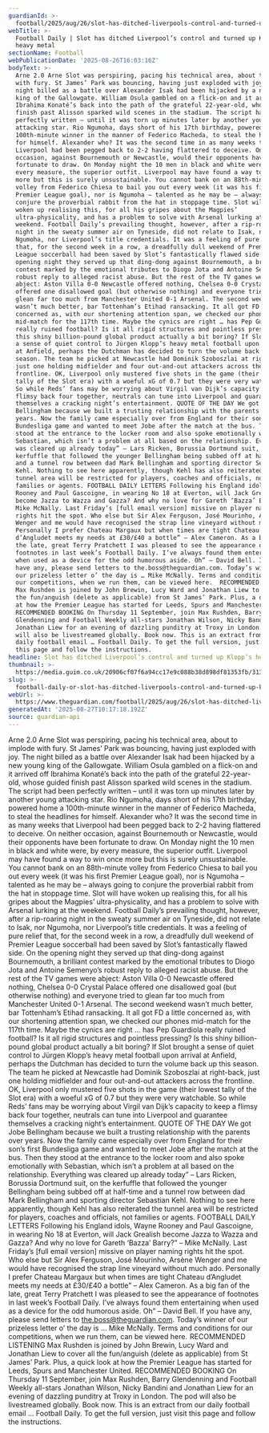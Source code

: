 ```yaml
---
guardianId: >-
  football/2025/aug/26/slot-has-ditched-liverpools-control-and-turned-up-klopps-heavy-metal
webTitle: >-
  Football Daily | Slot has ditched Liverpool’s control and turned up Klopp’s
  heavy metal
sectionName: Football
webPublicationDate: '2025-08-26T16:03:16Z'
bodyText: >-
  Arne 2.0 Arne Slot was perspiring, pacing his technical area, about to implode
  with fury. St James’ Park was bouncing, having just exploded with joy. The
  night billed as a battle over Alexander Isak had been hijacked by a new young
  king of the Gallowgate. William Osula gambled on a flick-on and it arrived off
  Ibrahima Konaté’s back into the path of the grateful 22-year-old, whose guided
  finish past Alisson sparked wild scenes in the stadium. The script had been
  perfectly written – until it was torn up minutes later by another young
  attacking star. Rio Ngumoha, days short of his 17th birthday, powered home a
  100th-minute winner in the manner of Federico Macheda, to steal the headlines
  for himself. Alexander who? It was the second time in as many weeks that
  Liverpool had been pegged back to 2-2 having flattered to deceive. On neither
  occasion, against Bournemouth or Newcastle, would their opponents have been
  fortunate to draw. On Monday night the 10 men in black and white were, by
  every measure, the superior outfit. Liverpool may have found a way to win once
  more but this is surely unsustainable. You cannot bank on an 88th-minute
  volley from Federico Chiesa to bail you out every week (it was his first
  Premier League goal), nor is Ngumoha – talented as he may be – always going to
  conjure the proverbial rabbit from the hat in stoppage time. Slot will have
  woken up realising this, for all his gripes about the Magpies’
  ultra-physicality, and has a problem to solve with Arsenal lurking at the
  weekend. Football Daily’s prevailing thought, however, after a rip-roaring
  night in the sweaty summer air on Tyneside, did not relate to Isak, nor
  Ngumoha, nor Liverpool’s title credentials. It was a feeling of pure relief
  that, for the second week in a row, a dreadfully dull weekend of Premier
  League soccerball had been saved by Slot’s fantastically flawed side. On the
  opening night they served up that ding-dong against Bournemouth, a brilliant
  contest marked by the emotional tributes to Diogo Jota and Antoine Semenyo’s
  robust reply to alleged racist abuse. But the rest of the TV games were
  abject: Aston Villa 0-0 Newcastle offered nothing, Chelsea 0-0 Crystal Palace
  offered one disallowed goal (but otherwise nothing) and everyone tried to
  glean far too much from Manchester United 0-1 Arsenal. The second weekend
  wasn’t much better, bar Tottenham’s Etihad ransacking. It all got FD a little
  concerned as, with our shortening attention span, we checked our phones
  mid-match for the 117th time. Maybe the cynics are right … has Pep Guardiola
  really ruined football? Is it all rigid structures and pointless pressing? Is
  this shiny billion-pound global product actually a bit boring? If Slot brought
  a sense of quiet control to Jürgen Klopp’s heavy metal football upon arrival
  at Anfield, perhaps the Dutchman has decided to turn the volume back up this
  season. The team he picked at Newcastle had Dominik Szoboszlai at right-back,
  just one holding midfielder and four out-and-out attackers across the
  frontline. OK, Liverpool only mustered five shots in the game (their lowest
  tally of the Slot era) with a woeful xG of 0.7 but they were very watchable.
  So while Reds’ fans may be worrying about Virgil van Dijk’s capacity to keep a
  flimsy back four together, neutrals can tune into Liverpool and guarantee
  themselves a cracking night’s entertainment. QUOTE OF THE DAY We got Jobe
  Bellingham because we built a trusting relationship with the parents over
  years. Now the family came especially over from England for their son’s first
  Bundesliga game and wanted to meet Jobe after the match at the bus. Then they
  stood at the entrance to the locker room and also spoke emotionally with
  Sebastian, which isn’t a problem at all based on the relationship. Everything
  was cleared up already today” – Lars Ricken, Borussia Dortmund suit, on the
  kerfuffle that followed the younger Bellingham being subbed off at half-time
  and a tunnel row between dad Mark Bellingham and sporting director Sebastian
  Kehl. Nothing to see here apparently, though Kehl has also reiterated the
  tunnel area will be restricted for players, coaches and officials, not
  families or agents. FOOTBALL DAILY LETTERS Following his England idols, Wayne
  Rooney and Paul Gascoigne, in wearing No 18 at Everton, will Jack Grealish
  become Jazza to Wazza and Gazza? And why no love for Gareth ‘Bazza’ Barry?” –
  Mike McNally. Last Friday’s [full email version] missive on player naming
  rights hit the spot. Who else but Sir Alex Ferguson, José Mourinho, Arsène
  Wenger and me would have recognised the strap line vineyard without much ado.
  Personally I prefer Chateau Margaux but when times are tight Chateau
  d’Angludet meets my needs at £30/£40 a bottle” – Alex Cameron. As a big fan of
  the late, great Terry Pratchett I was pleased to see the appearance of
  footnotes in last week’s Football Daily. I’ve always found them entertaining
  when used as a device for the odd humorous aside. Oh” – David Bell. If you
  have any, please send letters to the.boss@theguardian.com. Today’s winner of
  our prizeless letter o’ the day is … Mike McNally. Terms and conditions for
  our competitions, when we run them, can be viewed here.  RECOMMENDED LISTENING
  Max Rushden is joined by John Brewin, Lucy Ward and Jonathan Liew to cover all
  the fun/anguish (delete as applicable) from St James’ Park. Plus, a quick look
  at how the Premier League has started for Leeds, Spurs and Manchester United.
  RECOMMENDED BOOKING On Thursday 11 September, join Max Rushden, Barry
  Glendenning and Football Weekly all-stars Jonathan Wilson, Nicky Bandini and
  Jonathan Liew for an evening of dazzling punditry at Troxy in London. The pod
  will also be livestreamed globally. Book now. This is an extract from our
  daily football email … Football Daily. To get the full version, just visit
  this page and follow the instructions.
headline: Slot has ditched Liverpool’s control and turned up Klopp’s heavy metal
thumbnail: >-
  https://media.guim.co.uk/20906cf07f6a94cc17e9c088b38d898df81353fb/313_0_2102_1681/500.jpg
slug: >-
  football-daily-or-slot-has-ditched-liverpools-control-and-turned-up-klopps-heavy-metal
webUrl: >-
  https://www.theguardian.com/football/2025/aug/26/slot-has-ditched-liverpools-control-and-turned-up-klopps-heavy-metal
generatedAt: '2025-08-27T10:17:18.192Z'
source: guardian-api
---
```

Arne 2.0 Arne Slot was perspiring, pacing his technical area, about to implode with fury. St James’ Park was bouncing, having just exploded with joy. The night billed as a battle over Alexander Isak had been hijacked by a new young king of the Gallowgate. William Osula gambled on a flick-on and it arrived off Ibrahima Konaté’s back into the path of the grateful 22-year-old, whose guided finish past Alisson sparked wild scenes in the stadium. The script had been perfectly written – until it was torn up minutes later by another young attacking star. Rio Ngumoha, days short of his 17th birthday, powered home a 100th-minute winner in the manner of Federico Macheda, to steal the headlines for himself. Alexander who? It was the second time in as many weeks that Liverpool had been pegged back to 2-2 having flattered to deceive. On neither occasion, against Bournemouth or Newcastle, would their opponents have been fortunate to draw. On Monday night the 10 men in black and white were, by every measure, the superior outfit. Liverpool may have found a way to win once more but this is surely unsustainable. You cannot bank on an 88th-minute volley from Federico Chiesa to bail you out every week (it was his first Premier League goal), nor is Ngumoha – talented as he may be – always going to conjure the proverbial rabbit from the hat in stoppage time. Slot will have woken up realising this, for all his gripes about the Magpies’ ultra-physicality, and has a problem to solve with Arsenal lurking at the weekend. Football Daily’s prevailing thought, however, after a rip-roaring night in the sweaty summer air on Tyneside, did not relate to Isak, nor Ngumoha, nor Liverpool’s title credentials. It was a feeling of pure relief that, for the second week in a row, a dreadfully dull weekend of Premier League soccerball had been saved by Slot’s fantastically flawed side. On the opening night they served up that ding-dong against Bournemouth, a brilliant contest marked by the emotional tributes to Diogo Jota and Antoine Semenyo’s robust reply to alleged racist abuse. But the rest of the TV games were abject: Aston Villa 0-0 Newcastle offered nothing, Chelsea 0-0 Crystal Palace offered one disallowed goal (but otherwise nothing) and everyone tried to glean far too much from Manchester United 0-1 Arsenal. The second weekend wasn’t much better, bar Tottenham’s Etihad ransacking. It all got FD a little concerned as, with our shortening attention span, we checked our phones mid-match for the 117th time. Maybe the cynics are right … has Pep Guardiola really ruined football? Is it all rigid structures and pointless pressing? Is this shiny billion-pound global product actually a bit boring? If Slot brought a sense of quiet control to Jürgen Klopp’s heavy metal football upon arrival at Anfield, perhaps the Dutchman has decided to turn the volume back up this season. The team he picked at Newcastle had Dominik Szoboszlai at right-back, just one holding midfielder and four out-and-out attackers across the frontline. OK, Liverpool only mustered five shots in the game (their lowest tally of the Slot era) with a woeful xG of 0.7 but they were very watchable. So while Reds’ fans may be worrying about Virgil van Dijk’s capacity to keep a flimsy back four together, neutrals can tune into Liverpool and guarantee themselves a cracking night’s entertainment. QUOTE OF THE DAY We got Jobe Bellingham because we built a trusting relationship with the parents over years. Now the family came especially over from England for their son’s first Bundesliga game and wanted to meet Jobe after the match at the bus. Then they stood at the entrance to the locker room and also spoke emotionally with Sebastian, which isn’t a problem at all based on the relationship. Everything was cleared up already today” – Lars Ricken, Borussia Dortmund suit, on the kerfuffle that followed the younger Bellingham being subbed off at half-time and a tunnel row between dad Mark Bellingham and sporting director Sebastian Kehl. Nothing to see here apparently, though Kehl has also reiterated the tunnel area will be restricted for players, coaches and officials, not families or agents. FOOTBALL DAILY LETTERS Following his England idols, Wayne Rooney and Paul Gascoigne, in wearing No 18 at Everton, will Jack Grealish become Jazza to Wazza and Gazza? And why no love for Gareth ‘Bazza’ Barry?” – Mike McNally. Last Friday’s [full email version] missive on player naming rights hit the spot. Who else but Sir Alex Ferguson, José Mourinho, Arsène Wenger and me would have recognised the strap line vineyard without much ado. Personally I prefer Chateau Margaux but when times are tight Chateau d’Angludet meets my needs at £30/£40 a bottle” – Alex Cameron. As a big fan of the late, great Terry Pratchett I was pleased to see the appearance of footnotes in last week’s Football Daily. I’ve always found them entertaining when used as a device for the odd humorous aside. Oh” – David Bell. If you have any, please send letters to the.boss@theguardian.com. Today’s winner of our prizeless letter o’ the day is … Mike McNally. Terms and conditions for our competitions, when we run them, can be viewed here.  RECOMMENDED LISTENING Max Rushden is joined by John Brewin, Lucy Ward and Jonathan Liew to cover all the fun/anguish (delete as applicable) from St James’ Park. Plus, a quick look at how the Premier League has started for Leeds, Spurs and Manchester United. RECOMMENDED BOOKING On Thursday 11 September, join Max Rushden, Barry Glendenning and Football Weekly all-stars Jonathan Wilson, Nicky Bandini and Jonathan Liew for an evening of dazzling punditry at Troxy in London. The pod will also be livestreamed globally. Book now. This is an extract from our daily football email … Football Daily. To get the full version, just visit this page and follow the instructions.
